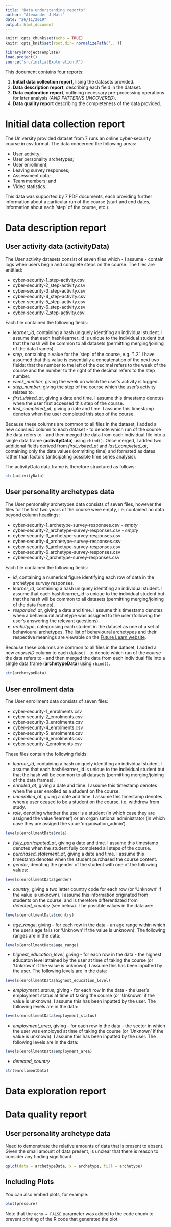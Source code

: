 ```yaml
---
title: "Data understanding reports"
author: "Alexander J Malt"
date: "26/11/2019"
output: html_document
---
```


```r
knitr::opts_chunk$set(echo = TRUE)
knitr::opts_knit$set(root.dir= normalizePath('..'))
```

```r
library(ProjectTemplate)
load.project()
source("src/initialExploration.R")
```

This document contains four reports:

1. **Initial data collection report**, lising the datasets provided.
2. **Data description report**, describing each field in the dataset.
3. **Data exploration report**, outlining necessary pre-processing operations for later analysis (*AND PATTERNS UNCOVERED*).
4. **Data quality report** describing the completeness of the data provided.

# Initial data collection report

The University provided dataset from 7 runs an online cyber-security course in csv format. The data concerned the following areas:

* User activity;
* User personality archetypes;
* User enrollment;
* Leaving survey responses;
* Assessment data;
* Team members; and
* Video statistics.

This data was supported by 7 PDF documents, each providing further information about a particular run of the course (start and end dates, information about each 'step' of the course, etc.).

# Data description report

## User activity data (activityData)

The User activity datasets consist of seven files which - I assume - contain logs when users begin and complete steps on the course. The files are entitled:

* cyber-security-1_step-activity.csv
* cyber-security-2_step-activity.csv
* cyber-security-3_step-activity.csv
* cyber-security-4_step-activity.csv
* cyber-security-5_step-activity.csv
* cyber-security-6_step-activity.csv
* cyber-security-7_step-activity.csv

Each file contained the following fields:

* *learner_id*, containing a hash uniquely identifing an individual student. I assume that each hash/learner_id is unique to the individual student but that the hash will be common to all datasets (permitting merging/joining of the data frames).
* *step*, containing a value for the 'step' of the course, e.g. '1.2'. I have assumed that this value is essentially a concatenation of the next two fields: that the number to the left of the decimal refers to the week of the course and the number to the right of the decimal refers to the step number.
* *week_number*, giving the week on which the user's activity is logged.
* *step_number*, giving the step of the course which the user's activity relates to.
* *first_visited_at*, giving a date and time. I assume this timestamp denotes when the user first accessed this step of the course.
* *last_completed_at*, giving a date and time. I assume this timestamp denotes when the user completed this step of the course.

Because these columns are common to all files in the dataset, I added a new *courseID* column to each dataset - to denote which run of the course the data refers to - and then merged the data from each individual file into a single data frame (**activityData**) using `rbind()`. Once merged, I added two additional fields derived from *first_visited_at* and *last_completed_at*, containing only the date values (ommitting time) and formated as dates rather than factors (anticipating possible time series analysis).

The activityData data frame is therefore structured as follows:

```r
str(activityData)
```


## User personality archetypes data

The User personality archetypes data consists of seven files, however the files for the first two years of the course were empty, i.e. contained no data beyond column headings:

* cyber-security-1_archetype-survey-responses.csv - *empty*
* cyber-security-2_archetype-survey-responses.csv - *empty*
* cyber-security-3_archetype-survey-responses.csv
* cyber-security-4_archetype-survey-responses.csv
* cyber-security-5_archetype-survey-responses.csv
* cyber-security-6_archetype-survey-responses.csv
* cyber-security-7_archetype-survey-responses.csv

Each file contained the following fields:

* *id*, containing a numerical figure identifying each row of data in the archetype survey responses.
* *learner_id*, containing a hash uniquely identifing an individual student. I assume that each hash/learner_id is unique to the individual student but that the hash will be common to all datasets (permitting merging/joining of the data frames).
* *responded_at*, giving a date and time. I assume this timestamp denotes when a behavioural archetype was assigned to the user (following the user's answering the relevant questions).
* *archetype*, categorising each student in the dataset as one of a set of behavioural archetypes. The list of behavioural archetypes and their respective meanings are viewable on the [Future Learn website](https://about.futurelearn.com/research-insights/learners-part-1).

Because these columns are common to all files in the dataset, I added a new *courseID* column to each dataset - to denote which run of the course the data refers to - and then merged the data from each individual file into a single data frame (**archetypeData**) using `rbind()`.


```r
str(archetypeData)
```


## User enrollment data

The User enrollment data consists of seven files:

* cyber-security-1_enrolments.csv
* cyber-security-2_enrolments.csv
* cyber-security-3_enrolments.csv
* cyber-security-4_enrolments.csv
* cyber-security-5_enrolments.csv
* cyber-security-6_enrolments.csv
* cyber-security-7_enrolments.csv

These files contain the following fields:

* *learner_id*, containing a hash uniquely identifing an individual student. I assume that each hash/learner_id is unique to the individual student but that the hash will be common to all datasets (permitting merging/joining of the data frames).
* *enrolled_at*, giving a date and time. I assume this timestamp denotes when the user enrolled as a student on the course.
* *unenrolled_at*, giving a date and time. I assume this timestamp denotes when a user ceased to be a student on the course, i.e. withdrew from study.
* *role*, denoting whether the user is a student (in which case they are assigned the value 'learner') or an organisational administrator (in which case they are assiged the value 'organisation_admin').
```r
levels(enrollmentData$role)
```
* *fully_participated_at*, giving a date and time. I assume this timestamp denotes when the student fully completed all steps of the course.
* *purchased_statement_at*, giving a date and time. I assume this timestamp denotes when the student purchased the course content.
* *gender*, denoting the gender of the student with one of the following values:
```r
levels(enrollmentData$gender)
```
* *country*, giving a two letter country code for each row (or 'Unknown' if the value is unknown). I assume this information originated from students on the course, and is therefore differentiated from *detected_country* (see below). The possible values in the data are:
```r
levels(enrollmentData$country)
```
* *age_range*, giving - for each row in the data - an age range within which the user's age falls (or 'Unknown' if the value is unknown). The following ranges are in the data:
```r
levels(enrollmentData$age_range)
```
* *highest_education_level*, giving - for each row in the data - the highest educaton level attained by the user at time of taking the course (or 'Unknown' if the value is unknown). I assume this has been inputted by the user. The following levels are in the data:
```r
levels(enrollmentData$highest_education_level)
```
* *employment_status*, giving - for each row in the data - the user's employment status at time of taking the course (or 'Unknown' if the value is unknown). I assume this has been inputted by the user. The following levels are in the data:
```r
levels(enrollmentData$employment_status)
```
* *employment_area*, giving - for each row in the data - the sector in which the user was employed at time of taking the course (or 'Unknown' if the value is unknown). I assume this has been inputted by the user. The following levels are in the data:
```r
levels(enrollmentData$employment_area)
```
* *detected_country*

```r
str(enrollmentData)
```


# Data exploration report


# Data quality report

## User personality archetype data
Need to demonstrate the relative amounts of data that is present to absent.
Given the small amount of data present, is unclear that there is reason to consider any finding significant.

```r
qplot(data = archetypeData, x = archetype, fill = archetype)
```

## Including Plots

You can also embed plots, for example:

```r
plot(pressure)
```

Note that the `echo = FALSE` parameter was added to the code chunk to prevent printing of the R code that generated the plot.
